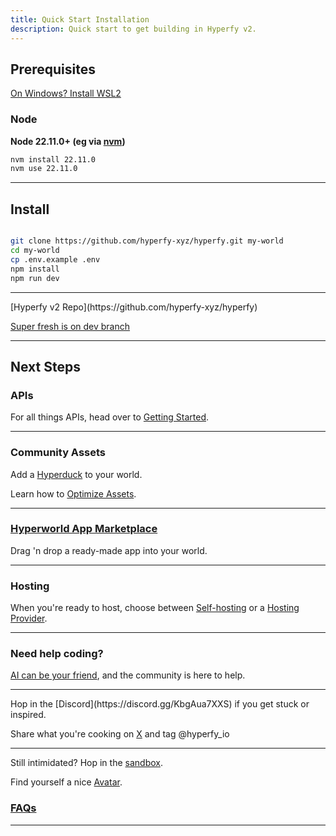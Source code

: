 ```yaml
---
title: Quick Start Installation
description: Quick start to get building in Hyperfy v2.
---
```


## Prerequisites


<Aside title="WSL2 Recommended">

[On Windows?  Install WSL2](/resources/coding/#wsl2)

<Icon name="linux" />
</Aside>


### Node

**Node 22.11.0+ (eg via [nvm](https://github.com/nvm-sh/nvm/blob/master/README.md#installing-and-updating))**

```sh frame="none"
nvm install 22.11.0
nvm use 22.11.0

```

---

## Install

```sh frame="none"

git clone https://github.com/hyperfy-xyz/hyperfy.git my-world
cd my-world
cp .env.example .env
npm install
npm run dev

```

---

<Card title="Hyperfy v2 Repo" icon="github">
[Hyperfy v2 Repo](https://github.com/hyperfy-xyz/hyperfy)

[Super fresh is on dev branch](https://github.com/hyperfy-xyz/hyperfy/tree/dev)
</Card>

---

## Next Steps


### APIs

For all things APIs, head over to [Getting Started](/docs/getting-started).

---


### Community Assets

Add a [Hyperduck](/community/assets/#hyperduck) to your world.

Learn how to [Optimize Assets](/guides/optimizing/).

---

### [Hyperworld App Marketplace](https://hyperworld.host/marketplace)

Drag 'n drop a ready-made app into your world.

---

### Hosting

When you're ready to host, choose between [Self-hosting](/hosting/self) or a [Hosting Provider](/hosting/provider).

---

### Need help coding?

[AI can be your friend](/resources/coding), and the community is here to help.

---

<Aside type="tip" title="Have fun!">
Hop in the [Discord](https://discord.gg/KbgAua7XXS) if you get stuck or inspired.

Share what you're cooking on [X](https://x.com/hyperfy_io) and tag @hyperfy_io
</Aside>

---

Still intimidated?  Hop in the [sandbox](https://play.hyperfy.xyz/).

Find yourself a nice [Avatar](/resources/avatars/).


### [FAQs](/welcome/faq)


---